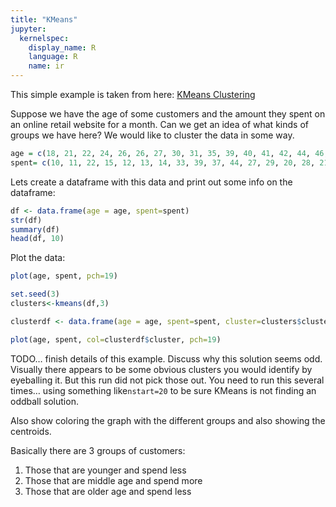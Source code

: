 ```yaml
---
title: "KMeans"
jupyter:
  kernelspec:
    display_name: R
    language: R
    name: ir
---
```


This simple example is taken from here: 
[KMeans Clustering](https://www.guru99.com/r-k-means-clustering.html)

Suppose we have the age of some customers and the amount they spent on an online retail website for a month. Can we get an idea of what kinds of groups we have here? We would like to cluster the data in some way.

```r
age = c(18, 21, 22, 24, 26, 26, 27, 30, 31, 35, 39, 40, 41, 42, 44, 46, 47, 48, 49, 54)
spent= c(10, 11, 22, 15, 12, 13, 14, 33, 39, 37, 44, 27, 29, 20, 28, 21, 30, 31, 23, 24)
```

Lets create a dataframe with this data and print out some info on the dataframe:

```r
df <- data.frame(age = age, spent=spent)
str(df)
summary(df)
head(df, 10)
```

Plot the data:

```r
plot(age, spent, pch=19)
```

```r
set.seed(3)
clusters<-kmeans(df,3)
```

```r

clusterdf <- data.frame(age = age, spent=spent, cluster=clusters$cluster)
```

```r
plot(age, spent, col=clusterdf$cluster, pch=19)
```

TODO... finish details of this example. Discuss why this solution seems odd. Visually there appears to be some obvious clusters you would identify by eyeballing it. But this run did not pick those out. You need to run this several times... using something like`nstart=20` to be sure KMeans is not finding an oddball solution. 

Also show coloring the graph with the different groups and also showing the centroids.

Basically there are 3 groups of customers:

1. Those that are younger and spend less
1. Those that are middle age and spend more 
1. Those that are older age and spend less

